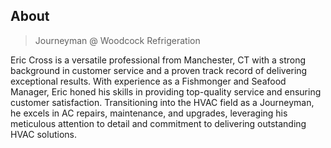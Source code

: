## About

> Journeyman @ Woodcock Refrigeration

Eric Cross is a versatile professional from Manchester, CT with a strong background in customer service and a proven track record of delivering exceptional results. With experience as a Fishmonger and Seafood Manager, Eric honed his skills in providing top-quality service and ensuring customer satisfaction. Transitioning into the HVAC field as a Journeyman, he excels in AC repairs, maintenance, and upgrades, leveraging his meticulous attention to detail and commitment to delivering outstanding HVAC solutions.
